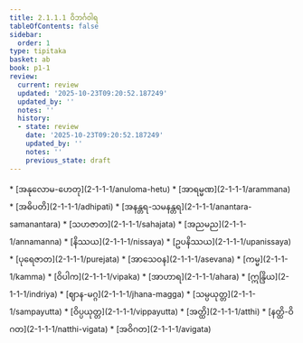 ```yaml
---
title: 2.1.1.1 ဝိဘင်္ဂဝါရ
tableOfContents: false
sidebar:
  order: 1
type: tipitaka
basket: ab
book: p1-1
review:
  current: review
  updated: '2025-10-23T09:20:52.187249'
  updated_by: ''
  notes: ''
  history:
  - state: review
    date: '2025-10-23T09:20:52.187249'
    updated_by: ''
    notes: ''
    previous_state: draft
---
```



<ReviewStatus review={frontmatter.review} showDetails={true} />

<HypothesisAnnotation frontmatter={frontmatter} />

<DynamicBreadcrumb />



<TableOfContents book="p1-1" section="2.1.1.1">
* [အနုလောမ-ဟေတု](2-1-1-1/anuloma-hetu)
* [အာရမ္မဏ](2-1-1-1/arammana)
* [အဓိပတိ](2-1-1-1/adhipati)
* [အနန္တရ-သမနန္တရ](2-1-1-1/anantara-samanantara)
* [သဟဇာတ](2-1-1-1/sahajata)
* [အညမည](2-1-1-1/annamanna)
* [နိဿယ](2-1-1-1/nissaya)
* [ဥပနိဿယ](2-1-1-1/upanissaya)
* [ပုရေဇာတ](2-1-1-1/purejata)
* [အာသေဝန](2-1-1-1/asevana)
* [ကမ္မ](2-1-1-1/kamma)
* [ဝိပါက](2-1-1-1/vipaka)
* [အာဟာရ](2-1-1-1/ahara)
* [ဣန္ဒြိယ](2-1-1-1/indriya)
* [ဈာန-မဂ္ဂ](2-1-1-1/jhana-magga)
* [သမ္ပယုတ္တ](2-1-1-1/sampayutta)
* [ဝိပ္ပယုတ္တ](2-1-1-1/vippayutta)
* [အတ္ထိ](2-1-1-1/atthi)
* [နတ္ထိ-ဝိဂတ](2-1-1-1/natthi-vigata)
* [အဝိဂတ](2-1-1-1/avigata)
</TableOfContents>